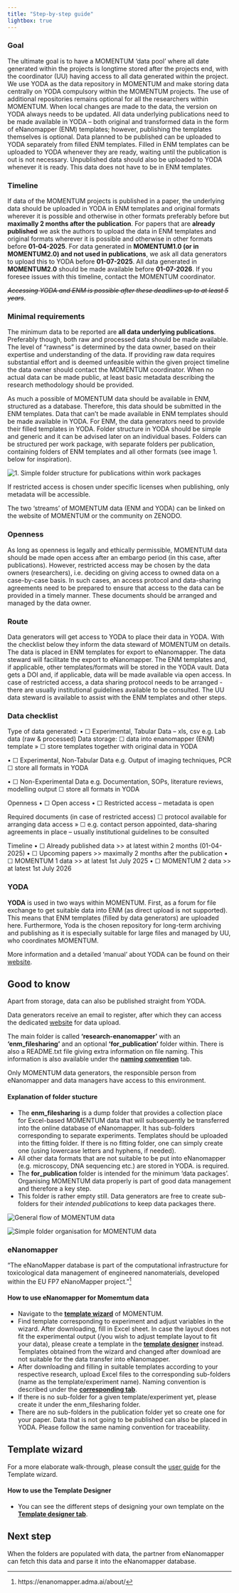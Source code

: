 ```yaml
---
title: "Step-by-step guide"
lightbox: true
---
```


### Goal
The ultimate goal is to have a MOMENTUM ‘data pool’ where all date generated within the projects is longtime stored after the projects end, with the coordinator (UU) having access to all data generated within the project. We use YODA as the data repository in MOMENTUM and make storing data centrally on YODA compulsory within the MOMENTUM projects. The use of additional repositories remains optional for all the researchers within MOMENTUM. When local changes are made to the data, the version on YODA always needs to be updated. 
All data underlying publications need to be made available in YODA – both original and transformed data in the form of eNanomapper (ENM) templates; however, publishing the templates themselves is optional. 
Data planned to be published can be uploaded to YODA separately from filled ENM templates. Filled in ENM templates can be uploaded to YODA whenever they are ready, waiting until the publication is out is not necessary. 
Unpublished data should also be uploaded to YODA whenever it is ready. This data does not have to be in ENM templates. 

### Timeline
If data of the MOMENTUM projects is published in a paper, the underlying data should be uploaded in YODA in ENM templates and original formats wherever it is possible and otherwise in other formats preferably before but **maximally 2 months after the publication**. For papers that are **already published** we ask the authors to upload the data in ENM templates and original formats wherever it is possible and otherwise in other formats before **01-04-2025**. 
For data generated in **MOMENTUM1.0 (or in MOMENTUM2.0) and not used in publications**, we ask all data generators to upload this to YODA before **01-07-2025**. All data generated in **MOMENTUM2.0** should be made available before **01-07-2026**. 
If you foresee issues with this timeline, contact the MOMENTUM coordinator. 

~~*Accessing YODA and ENM is possible after these deadlines up to at least 5 years*~~. 

### Minimal requirements 
The minimum data to be reported are **all data underlying publications**. Preferably though, both raw and processed data should be made available. The level of "rawness" is determined by the data owner, based on their expertise and understanding of the data. If providing raw data requires substantial effort and is deemed unfeasible within the given project timeline the data owner should contact the MOMENTUM coordinator. When no actual data can be made public, at least basic metadata describing the research methodology should be provided.

As much a possible of MOMENTUM data should be available in ENM, structured as a database. Therefore, this data should be submitted in the ENM templates. Data that can’t be made available in ENM templates should be made available in YODA. For ENM, the data generators need to provide their filled templates in YODA. 
Folder structure in YODA should be simple and generic and it can be advised later on an individual bases. Folders can be structured per work package, with separate folders per publication, containing folders of ENM templates and all other formats (see image 1. below for inspiration).

![](/images/simple_datapack.png "1. Simple folder structure for publications within work packages")

If restricted access is chosen under specific licenses when publishing, only metadata will be accessible.

The two ‘streams’ of MOMENTUM data (ENM and YODA) can be linked on the website of MOMENTUM or the community on ZENODO.

### Openness
As long as openness is legally and ethically permissible, MOMENTUM data should be made open access after an embargo period (in this case, after publications). However, restricted access may be chosen by the data owners (researchers), i.e. deciding on giving access to owned data on a case-by-case basis. In such cases, an access protocol and data-sharing agreements need to be prepared to ensure that access to the data can be provided in a timely manner. These documents should be arranged and managed by the data owner.

### Route
Data generators will get access to YODA to place their data in YODA. With the checklist below they inform the data steward of MOMENTUM on details. The data is placed in ENM templates for export to eNanomapper. The data steward will facilitate the export to eNanomapper. The ENM templates and, if applicable, other templates/formats will be stored in the YODA vault. Data gets a DOI and, if applicable, data will be made available via open access. In case of restricted access, a data sharing protocol needs to be arranged - there are usually institutional guidelines available to be consulted.
The UU data steward is available to assist with the ENM templates and other steps.

### Data checklist

Type of data generated:
•	☐ Experimental, Tabular Data – xls, csv
e.g. Lab data (raw & processed)  	Data storage:
☐ data into enanomapper (ENM) template 
»	☐ store templates together with original data in YODA

•	☐ Experimental, Non-Tabular Data 
e.g. Output of imaging techniques, PCR	☐ store all formats in YODA 

•	☐ Non-Experimental Data
e.g. Documentation, SOPs, literature reviews, modelling output	☐ store all formats in YODA

 
Openness
•	☐ Open access 
•	☐ Restricted access – metadata is open

Required documents (in case of restricted access)
☐ protocol available for arranging data access
»	☐ e.g. contact person appointed, data-sharing agreements in place – usually institutional guidelines to be consulted

Timeline
•	☐ Already published data >> at latest within 2 months (01-04-2025)
•	☐ Upcoming papers >> maximally 2 months after the publication
•	☐ MOMENTUM 1 data >> at latest 1st July 2025
•	☐ MOMENTUM 2 data >> at latest 1st July 2026



### YODA

**YODA** is used in two ways within MOMENTUM. First, as a forum for file exchange to get suitable data into ENM (as direct upload is not supported). This means that ENM templates (filled by data generators) are uploaded here. Furthermore, Yoda is the chosen repository for long-term archiving and publishing as it is especially suitable for large files and managed by UU, who coordinates MOMENTUM. 

::: {.callout-tip icon="false" appearence="simple"}
More information and a detailed ‘manual’ about YODA can be found on their [website](https://www.uu.nl/en/research/yoda/guide-to-yoda).
:::

::: {.callout-tip icon="false" appearence="simple" collapse="true"}
## Good to know
Apart from storage, data can also be published straight from YODA.
:::

Data generators receive an email to register, after which they can access the dedicated [website](https://dgk.yoda.uu.nl/) for data upload.

The main folder is called **‘research-enanomapper’** with an **‘enm_filesharing’** and an optional **‘for_publication’** folder within. There is also a README.txt file giving extra information on file naming. This information is also available under the [**naming convention**](/naming.qmd) tab.

::: {.callout-note icon="false" appearence="simple" collapse="true"}
Only MOMENTUM data generators, the responsible person from eNanomapper and data managers have access to this environment.
:::

#### Explanation of folder stucture

-   The **enm_filesharing** is a dump folder that provides a collection place for Excel-based MOMENTUM data that will subsequently be transferred into the online database of eNanomapper. It has sub-folders corresponding to separate experiments. Templates should be uploaded into the fitting folder. If there is no fitting folder, one can simply create one (using lowercase letters and hyphens, if needed).
-   All other data formats that are not suitable to be put into eNanomapper (e.g. microscopy, DNA sequencing etc.) are stored in YODA. is required. 
-   The **for_publication** folder is intended for the minimum 'data packages'. Organising MOMENTUM data properly is part of good data management and therefore a key step.
-   This folder is rather empty still. Data generators are free to create sub-folders for their *intended publications* to keep data packages there. 

![](/images/dataflow_website_v5.png "General flow of MOMENTUM data")

![](/images/datapackage.png "Simple folder organisation for MOMENTUM data")

### eNanomapper

"The eNanoMapper database is part of the computational infrastructure for toxicological data management of engineered nanomaterials, developed within the EU FP7 eNanoMapper project."[^1]

[^1]: https://enanomapper.adma.ai/about/

#### How to use eNanomapper for Momemtum data

-   Navigate to the [**template wizard**](https://enanomapper.adma.ai/projects/momentum/datatemplates/) of MOMENTUM.
-   Find template corresponding to experiment and adjust variables in the wizard. After downloading, fill in Excel sheet. In case the layout does not fit the experimental output (/you wish to adjust template layout to fit your data), please create a template in the [**template designer**](https://enanomapper.adma.ai/templates) instead. Templates obtained from the wizard and changed after download are not suitable for the data transfer into eNanomapper.
-   After downloading and filling in suitable templates according to your respective research, upload Excel files to the corresponding sub-folders (name as the template/experiment name). Naming convention is described under the [**corresponding tab**](/naming.qmd).
-   If there is no sub-folder for a given template/experiment yet, please create it under the enm_filesharing folder.
-   There are no sub-folders in the publication folder yet so create one for your paper. Data that is not going to be published can also be placed in YODA. Please follow the same naming convention for traceability.


::: {.callout-important icon="false" appearence="simple"}
## Template wizard

For a more elaborate walk-through, please consult the [user guide](https://enanomapper.adma.ai/assets/img/guide/guide.pdf) for the Template wizard.
:::

#### How to use the Template Designer
- You can see the different steps of designing your own template on the [**Template designer tab**](/designer.qmd).

::: {.callout-note icon="false" appearence="simple" collapse="true"}
## Next step

When the folders are populated with data, the partner from eNanomapper can fetch this data and parse it into the eNanomapper database.
:::